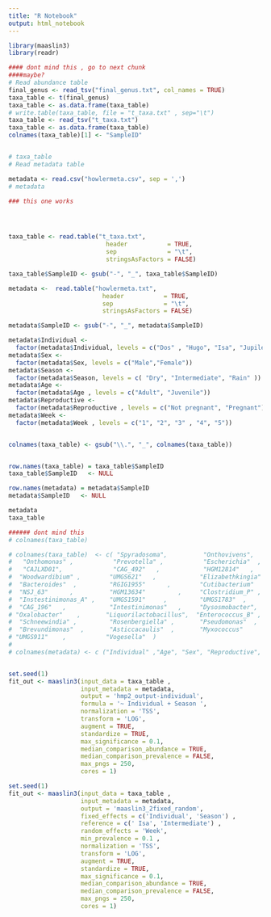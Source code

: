 ```yaml
---
title: "R Notebook"
output: html_notebook
---
```


```r
library(maaslin3)
library(readr)
```


```r
#### dont mind this , go to next chunk
####maybe?
# Read abundance table
final_genus <- read_tsv("final_genus.txt", col_names = TRUE)
taxa_table <- t(final_genus)
taxa_table <- as.data.frame(taxa_table)
# write.table(taxa_table, file = "t_taxa.txt" , sep="\t")
taxa_table <- read_tsv("t_taxa.txt")
taxa_table <- as.data.frame(taxa_table)
colnames(taxa_table)[1] <- "SampleID"


# taxa_table
# Read metadata table

metadata <- read.csv("howlermeta.csv", sep = ',')
# metadata

```


```r
### this one works




taxa_table <- read.table("t_taxa.txt",
                           header           = TRUE,
                           sep              = "\t", 
                           stringsAsFactors = FALSE) 

taxa_table$SampleID <- gsub("-", "_", taxa_table$SampleID)

metadata <-  read.table("howlermeta.txt",
                          header           = TRUE,
                          sep              = "\t", 
                          stringsAsFactors = FALSE)

metadata$SampleID <- gsub("-", "_", metadata$SampleID)

metadata$Individual <-
  factor(metadata$Individual, levels = c("Dos" , "Hugo", "Isa", "Jupiler", "Melanie", "Maia", "Uno"))
metadata$Sex <-
  factor(metadata$Sex, levels = c("Male","Female"))
metadata$Season <-
  factor(metadata$Season, levels = c( "Dry", "Intermediate", "Rain" ))
metadata$Age <- 
  factor(metadata$Age , levels = c("Adult", "Juvenile"))
metadata$Reproductive <- 
  factor(metadata$Reproductive , levels = c("Not pregnant", "Pregnant"))
metadata$Week <- 
  factor(metadata$Week , levels = c("1", "2", "3" , "4", "5"))


colnames(taxa_table) <- gsub("\\.", "_", colnames(taxa_table))


row.names(taxa_table) = taxa_table$SampleID
taxa_table$SampleID   <- NULL

row.names(metadata) = metadata$SampleID
metadata$SampleID   <- NULL

metadata
taxa_table                       
```
```r
###### dont mind this
# colnames(taxa_table)

# colnames(taxa_table)  <- c( "Spyradosoma",          "Onthovivens",     "Faecalibacterium",   "Alloprevotella",       
#   "Onthomonas" ,           "Prevotella" ,           "Escherichia"  ,         "UBA11549"   ,          
#   "CAJLXD01",              "CAG_492"   ,            "HGM12814"   ,           "Streptococcus"  ,      
#  "Woodwardibium" ,        "UMGS621"   ,            "Elizabethkingia"  ,     "QALR01"   ,            
#  "Bacteroides"  ,         "RGIG1955"      ,        "Cutibacterium"     ,    "Pectobacterium"  ,     
#  "NSJ_63"      ,          "HGM13634"         ,     "Clostridium_P" ,        "Hydrogeniiclostridium",
#  "Instestinimonas_A" ,    "UMGS1591"     ,         "UMGS1783"  ,            "Victivallis"   ,       
#  "CAG_196"   ,            "Intestinimonas"   ,     "Dysosmobacter",         "HGM11417" ,            
# "Oxalobacter"    ,       "Liquorilactobacillus",  "Enterococcus_B" ,       "HGM13222" ,            
#  "Schneewindia" ,         "Rosenbergiella" ,       "Pseudomonas"  ,         "Akkermansia"  ,        
#  "Brevundimonas"  ,       "Asticcacaulis"  ,       "Myxococcus"      ,      "TA_21"  ,              
# "UMGS911"    ,           "Vogesella"  )
# 
# colnames(metadata) <- c ("Individual" ,"Age", "Sex", "Reproductive",  "Season", "Week", "Month" )



```


```r
set.seed(1)
fit_out <- maaslin3(input_data = taxa_table ,
                    input_metadata = metadata,
                    output = 'hmp2_output-individual',
                    formula = '~ Individual + Season ',
                    normalization = 'TSS',
                    transform = 'LOG',
                    augment = TRUE,
                    standardize = TRUE,
                    max_significance = 0.1,
                    median_comparison_abundance = TRUE,
                    median_comparison_prevalence = FALSE,
                    max_pngs = 250,
                    cores = 1)
```



```r

set.seed(1)
fit_out <- maaslin3(input_data = taxa_table ,
                    input_metadata = metadata,
                    output = 'maaslin3_2fixed_random',
                    fixed_effects = c('Individual', 'Season') ,
                    reference = c(' Isa', 'Intermediate') ,
                    random_effects = 'Week',
                    min_prevalence = 0.1 ,
                    normalization = 'TSS',
                    transform = 'LOG',
                    augment = TRUE,
                    standardize = TRUE,
                    max_significance = 0.1,
                    median_comparison_abundance = TRUE,
                    median_comparison_prevalence = FALSE,
                    max_pngs = 250,
                    cores = 1)



```

